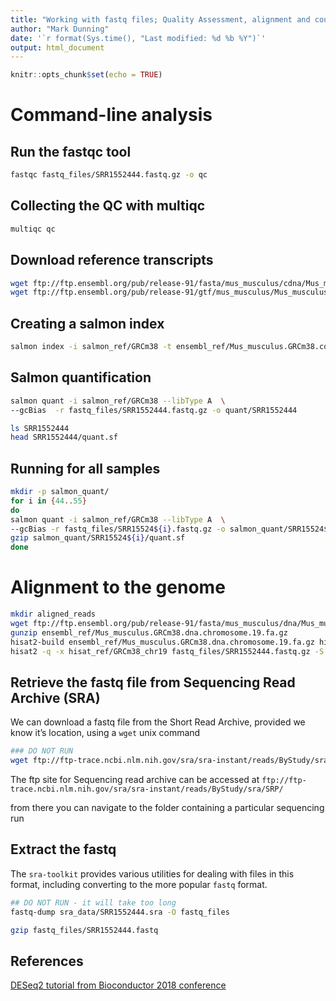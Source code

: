 ```yaml
---
title: "Working with fastq files; Quality Assessment, alignment and counting"
author: "Mark Dunning"
date: '`r format(Sys.time(), "Last modified: %d %b %Y")`'
output: html_document
---
```


```r
knitr::opts_chunk$set(echo = TRUE)
```

# Command-line analysis

## Run the fastqc tool

```bash
fastqc fastq_files/SRR1552444.fastq.gz -o qc
```


## Collecting the QC with multiqc


```bash
multiqc qc
```


## Download reference transcripts

```bash
wget ftp://ftp.ensembl.org/pub/release-91/fasta/mus_musculus/cdna/Mus_musculus.GRCm38.cdna.all.fa.gz -P ensembl_ref/
wget ftp://ftp.ensembl.org/pub/release-91/gtf/mus_musculus/Mus_musculus.GRCm38.91.chr.gtf.gz -P ensembl_ref

```

## Creating a salmon index

```bash
salmon index -i salmon_ref/GRCm38 -t ensembl_ref/Mus_musculus.GRCm38.cdna.all.fa.gz
```

## Salmon quantification

```bash
salmon quant -i salmon_ref/GRCm38 --libType A  \
--gcBias  -r fastq_files/SRR1552444.fastq.gz -o quant/SRR1552444

```

```bash
ls SRR1552444
head SRR1552444/quant.sf

```


## Running for all samples

```bash
mkdir -p salmon_quant/
for i in {44..55}
do
salmon quant -i salmon_ref/GRCm38 --libType A  \
--gcBias -r fastq_files/SRR15524${i}.fastq.gz -o salmon_quant/SRR15524${i}
gzip salmon_quant/SRR15524${i}/quant.sf
done

```


# Alignment to the genome

```bash
mkdir aligned_reads
wget ftp://ftp.ensembl.org/pub/release-91/fasta/mus_musculus/dna/Mus_musculus.GRCm38.dna.chromosome.19.fa.gz -P ensembl_ref/
gunzip ensembl_ref/Mus_musculus.GRCm38.dna.chromosome.19.fa.gz
hisat2-build ensembl_ref/Mus_musculus.GRCm38.dna.chromosome.19.fa.gz hisat_ref/GRCm38_chr19_hisat
hisat2 -q -x hisat_ref/GRCm38_chr19 fastq_files/SRR1552444.fastq.gz -S aligned_reads/SRR1552444.sam


```


## Retrieve the fastq file from Sequencing Read Archive (SRA)

We can download a fastq file from the Short Read Archive, provided we know it's location, using a `wget` unix command

```bash

### DO NOT RUN
wget ftp://ftp-trace.ncbi.nlm.nih.gov/sra/sra-instant/reads/ByStudy/sra/SRP/SRP045/SRP045534/SRR1552444/SRR1552444.sra -P sra_data/
```


The ftp site for Sequencing read archive can be accessed at `ftp://ftp-trace.ncbi.nlm.nih.gov/sra/sra-instant/reads/ByStudy/sra/SRP/`

from there you can navigate to the folder containing a particular sequencing run


## Extract the fastq

The `sra-toolkit` provides various utilities for dealing with files in this format, including converting to the more popular `fastq` format.

```bash
## DO NOT RUN - it will take too long
fastq-dump sra_data/SRR1552444.sra -O fastq_files
```

```bash
gzip fastq_files/SRR1552444.fastq
```


## References

[DESeq2 tutorial from Bioconductor 2018 conference](https://bioconductor.github.io/BiocWorkshops/rna-seq-data-analysis-with-deseq2.html)

